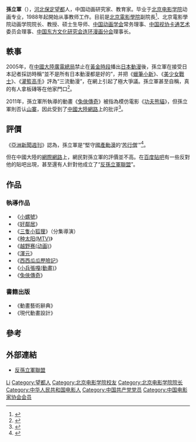 {{不是|孙力军}}{{Otheruses|孙立军|other=名为孙立军的其他人物}}{{Infobox person
| 姓名     = 孫立軍
| 图像     =
| 图像说明 = 右側為孫立軍
| 出生日期 = {{birth year and age|1964|10}}
| 出生地   = {{CHN}}[[河北省|河北省]][[保定市|保定市]][[望都县|望都县]]
| 受洗     = 
| 死亡日期 = 
| 死亡地   = 
| 国籍     = {{PRC}}
| 籍贯     = 
| 教育程度 = 
| 母校     = [[北京電影學院|北京電影學院]]
| 职业     = [[教授|教授]]
| 知名作品 = 
| 政党     = {{CPC}}
| 宗教信仰 = 
| 配偶     = 
| 子女     = 
| 父母     = 
| 亲属     = 
}}
'''孫立軍'''（{{bd|1964年|10月}}），[[河北|河北]][[保定市|保定]][[望都|望都]]人，中国动画研究家、教育家。毕业于[[北京电影学院|北京电影学院]]动画专业，1988年起開始从事教师工作。目前是[[北京電影學院|北京電影學院]]副院長<ref>{{Cite web |url=http://phtv.ifeng.com/hotspot/2009zhihuidongfang/200912/1222_8924_1484092.shtml |title=孫立軍 鳳凰網 |accessdate=2013-12-20 |archive-date=2013-12-20 |archive-url=https://web.archive.org/web/20131220205904/http://phtv.ifeng.com/hotspot/2009zhihuidongfang/200912/1222_8924_1484092.shtml |dead-url=no }}</ref>、北京電影學院动画学院院长、教授、硕士生导师、[[中国动画学会|中国动画学会]]常务理事、[[中国视协卡通艺术|中国视协卡通艺术]]委员会理事、[[中国东方文化研究会连环漫画分会|中国东方文化研究会连环漫画分会]]理事长。

== 軼事 ==
2005年，在[[国家广播电影电视总局|中國大陸廣電總局]]禁止在[[黃金時段|黃金時段]]播出[[日本動漫|日本動漫]]後，孫立軍在接受日本記者採訪時稱“並不是所有日本動漫都是好的”，并把《[[蠟筆小新|蠟筆小新]]》、《[[美少女戰士|美少女戰士]]》、《[[灌籃高手|灌籃高手]]》評為“三流動漫”，在網上引起了極大爭議。孫立軍甚至自稱，真的有人拿板磚等在他家門口<ref>{{Cite web |url=http://www.chinaweekly.cn/bencandy.php?fid=45&id=5552 |title=功夫兔子叫板“功夫熊猫” 中國週刊 |accessdate=2013-12-20 |archive-date=2013-12-20 |archive-url=https://web.archive.org/web/20131220153301/http://www.chinaweekly.cn/bencandy.php?fid=45&id=5552 |dead-url=yes }}</ref>。

2011年，孫立軍所執導的動畫《[[兔俠傳奇|兔俠傳奇]]》被指為模仿電影《[[功夫熊貓|功夫熊貓]]》，但孫立軍則否认[[山寨|山寨]]，因此受到了[[中國大陸|中國大陸]][[網路|網路]]上的批评<ref>{{Cite web |url=http://news.xinhuanet.com/ent/2011-07/07/c_121634603.htm |title=《兔侠传奇》被批照搬《功夫熊猫》 导演否认山寨 |accessdate=2013-12-20 |archive-date=2013-12-30 |archive-url=https://web.archive.org/web/20131230181558/http://news.xinhuanet.com/ent/2011-07/07/c_121634603.htm |dead-url=no }}</ref>。

== 評價 ==
《[[亞洲新聞週刊|亞洲新聞週刊]]》認為，孫立軍是“堅守[[國產動漫|國產動漫]]的‘[[苦行僧|苦行僧]]’”<ref name=YZ>{{Cite web |url=http://www.yzzks.com/gb2312/News/newsshow.asp?id=672 |title=亚洲新闻周刊 孙立军 |access-date=2013-12-20 |archive-date=2013-12-20 |archive-url=https://web.archive.org/web/20131220134637/http://www.yzzks.com/gb2312/News/newsshow.asp?id=672 |dead-url=yes }}</ref>。

但在中國大陸的[[網際網路|網際網路]]上，網民對孫立軍的評價並不高。在[[百度貼吧|百度貼吧]]有一些反對他的貼吧出現，甚至還有人針對他成立了“[[反孫立軍聯盟|反孫立軍聯盟]]”。

==作品==
=== 執導作品 ===
*《[[小螺號|小螺號]]》
*《[[好鄰居|好鄰居]]》
*《[[三隻小狐狸|三隻小狐狸]]》（分集導演）
*《[[种太阳(MTV)|种太阳(MTV)]]》
*《[[越野赛(动画)|越野赛(动画)]]》
*《[[渾元|渾元]]》
*《[[西西瓜瓜歷險記|西西瓜瓜歷險記]]》
*《[[小兵張嘎(動畫)|小兵張嘎(動畫)]]》
*《[[兔俠傳奇|兔俠傳奇]]》{{r|YZ}}

===書籍出版===
*《動畫藝術辭典》
*《現代動畫設計》{{r|YZ}}

== 參考 ==
{{reflist}}

== 外部連結 ==
* [http://antisunlijun.blogspot.com/ 反孫立軍聯盟]{{Wayback|url=http://antisunlijun.blogspot.com/ |date=20131222204956 }}

{{中国电影家协会第九届理事会}}
{{中国电影家协会第十届理事会}}

{{Authority control}}
{{DEFAULTSORT:Sun孙}}
[[Category:孫姓|Li]]
[[Category:望都人|Category:望都人]]
[[Category:北京电影学院校友|Category:北京电影学院校友]]
[[Category:北京电影学院院长|Category:北京电影学院院长]]
[[Category:中华人民共和国电影人|Category:中华人民共和国电影人]]
[[Category:中国共产党党员|Category:中国共产党党员]]
[[Category:中国电影家协会会员|Category:中国电影家协会会员]]